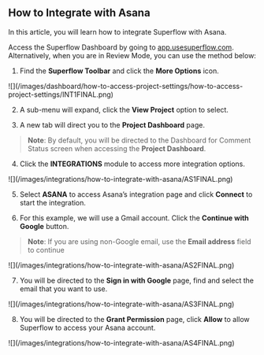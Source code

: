 ## How to Integrate with Asana

In this article, you will learn how to integrate Superflow with Asana.

Access the Superflow Dashboard by going to [app.usesuperflow.com](app.usesuperflow.com). Alternatively, when you are in Review Mode, you can use the method below:

1. Find the **Superflow Toolbar** and click the **More Options** icon.

<Frame>
![](/images/dashboard/how-to-access-project-settings/how-to-access-project-settings/INT1FINAL.png)
</Frame>

2. A sub-menu will expand, click the **View Project** option to select.

3. A new tab will direct you to the **Project Dashboard** page.

> **Note**: By default, you will be directed to the Dashboard for Comment Status screen when accessing the **Project Dashboard**.

4. Click the **INTEGRATIONS** module to access more integration options.

<Frame>
![](/images/integrations/how-to-integrate-with-asana/AS1FINAL.png)
</Frame>

5. Select **ASANA** to access Asana’s integration page and click **Connect** to start the integration.

6. For this example, we will use a Gmail account. Click the **Continue with Google** button.

> **Note**: If you are using non-Google email, use the **Email address** field to continue

<Frame>
![](/images/integrations/how-to-integrate-with-asana/AS2FINAL.png)
</Frame>

7. You will be directed to the **Sign in with Google** page, find and select the email that you want to use.

<Frame>
![](/images/integrations/how-to-integrate-with-asana/AS3FINAL.png)
</Frame>

8. You will be directed to the **Grant Permission** page, click **Allow** to allow Superflow to access your Asana account.

<Frame>
![](/images/integrations/how-to-integrate-with-asana/AS4FINAL.png)
</Frame>


